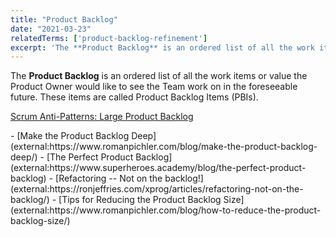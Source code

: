 ```yaml
---
title: "Product Backlog"
date: "2021-03-23"
relatedTerms: ['product-backlog-refinement']
excerpt: 'The **Product Backlog** is an ordered list of all the work items or value the Product'
---
```


The **Product Backlog** is an ordered list of all the work items or value the Product Owner would like to see the Team work on in the foreseeable future. These items are called Product Backlog Items (PBIs).

[Scrum Anti-Patterns: Large Product Backlog](external:https://resources.scrumalliance.org/Article/scrum-anti-patterns-large-product-backlog)

<HighlightBox heading="Resource Links" variant="resourceLinks">
- [Make the Product Backlog Deep](external:https://www.romanpichler.com/blog/make-the-product-backlog-deep/)
- [The Perfect Product Backlog](external:https://www.superheroes.academy/blog/the-perfect-product-backlog)
- [Refactoring -- Not on the backlog!](external:https://ronjeffries.com/xprog/articles/refactoring-not-on-the-backlog/)
- [Tips for Reducing the Product Backlog Size](external:https://www.romanpichler.com/blog/how-to-reduce-the-product-backlog-size/)
</HighlightBox>
